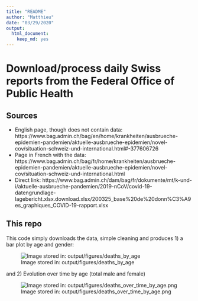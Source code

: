 ```yaml
---
title: "README"
author: "Matthieu"
date: "03/29/2020"
output:
  html_document:
    keep_md: yes
---
```


# Download/process daily Swiss reports from the Federal Office of Public Health

## Sources 

- English page, though does not contain data:  https://www.bag.admin.ch/bag/en/home/krankheiten/ausbrueche-epidemien-pandemien/aktuelle-ausbrueche-epidemien/novel-cov/situation-schweiz-und-international.html#-377606726
- Page in French with the data: https://www.bag.admin.ch/bag/fr/home/krankheiten/ausbrueche-epidemien-pandemien/aktuelle-ausbrueche-epidemien/novel-cov/situation-schweiz-und-international.html
- Direct link: https://www.bag.admin.ch/dam/bag/fr/dokumente/mt/k-und-i/aktuelle-ausbrueche-pandemien/2019-nCoV/covid-19-datengrundlage-lagebericht.xlsx.download.xlsx/200325_base%20de%20donn%C3%A9es_graphiques_COVID-19-rapport.xlsx


## This repo

This code simply downloads the data, simple cleaning and produces 1) a bar plot by age and gender: 

![Image stored in: output/figures/deaths_by_age](output/figures/deaths_by_age.png?raw=true)

and 2) Evolution over time by age (total male and female)

![Image stored in: output/figures/deaths_over_time_by_age.png](output/figures/deaths_over_time_by_age.png?raw=true)